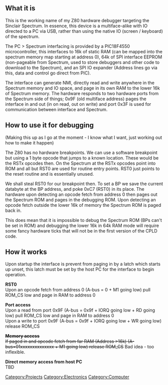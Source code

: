 == What it is ==
This is the working name of my Z80 hardware debugger targeting the Sinclair Spectrum. In essence, this device is a multiface-alike with IO directed to a PC via USB, rather than using the native IO (screen / keyboard) of the spectrum.

The PC > Spectrum interfacing is provided by a PIC18F4550 microcontroller, this interfaces to 16k of static RAM (can be mapped into the spectrum memory map starting at address 0), 64k of SPI interface EEPROM (non-pageable from Spectrum, used to store debuggers and other code to download to the Spectrum), and an SPI IO expander (Address lines go via this, data and control go direct from PIC).

The interface can generate NMI, directly read and write anywhere in the Spectrum memory and IO space, and page in its own RAM to the lower 16k of Spectrum memory. The hardware responds to two hardware ports from the Spectrum side of things; 0x9F (old multiface address) pages the interface in and out (in on read, out on write) and port 0x3F is used for communication between interface and Spectrum.

== How to use it for debugging ==

(Making this up as I go at the moment - I know what I want, just working out how to make it happen)

The Z80 has no hardware breakpoints. We can use a software breakpoint but using a 1 byte opcode that jumps to a known location. These would be the RSTx opcodes then. On the Spectrum at the RSTx opcodes point into ROM and all but RST0 are used for routine entry points. RST0 just points to the reset routine and is essentially unused.

We shall steal RST0 for our breakpoint then. To set a BP we save the current databyte at the BP address, and poke 0xC7 (RST0) in its place. The hardware upon detecting an opcode fetch from address 0 then pages out the Spectrum ROM and pages in the debugging ROM. Upon detecting an opcode fetch outside the lower 16k of memory the Spectrum ROM is paged back in. 

This does mean that it is impossible to debug the Spectrum ROM (BPs can't be set in ROM) and debugging the lower 16k in 64k RAM mode will require some fancy hardware ticks that will not be in the first version of the CPLD code.


== How it works ==

Upon startup the interface is prevent from paging in by a latch which starts up unset, this latch must be set by the host PC for the interface to begin operation.

'''RST0'''
<br/>Upon an opcode fetch from address 0 (A-bus = 0 + M1 going low) pull ROM_CS low and page in RAM to address 0

'''Port access'''
<br/>Upon a read from port 0x9F (A-bus = 0x9f + IORQ going low + RD going low) pull ROM_CS low and page in RAM to address 0
<br/>Upon a write to  port 0x9F (A-bus = 0x9f + IORQ going low + WR going low) release ROM_CS 

<strike>
'''Memory access'''
<br/>If paged in and opcode fetch from far RAM (Address >16k) (A-bus=01xxxxxxxxxxxxxx + M1 going low) release ROM_CS
</strike>
Bad idea - too inflexible.

'''Direct memory access from host PC'''
<br/>TBD
[[Category:Projects]]
[[Category:Electronics]]
[[Category:Computer]]